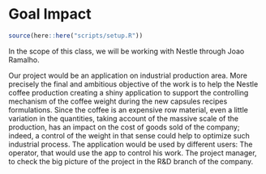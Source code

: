 # Goal Impact

```r
source(here::here("scripts/setup.R"))
```


In the scope of this class, we will be working with Nestle through Joao Ramalho.

Our project would be an application on industrial production area. 
More precisely the final and ambitious objective of the work is to help the Nestle coffee production
creating a shiny application to support the controlling mechanism of the coffee weight during the new capsules recipes formulations.
Since the coffee is an expensive row material, even a little variation in the quantities, taking account of the massive scale of the production,
has an impact on the cost of goods sold of the company; indeed, a control of the weight in that sense could help to optimize such industrial process. 
The application would be used by different users: The operator, that would use the app to control his work. 
The project manager, to check the big picture of the project in the R&D branch of the company.
